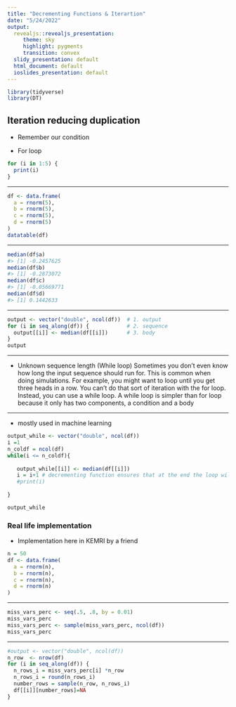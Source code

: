 ```yaml
---
title: "Decrementing Functions & Iterartion"
date: "5/24/2022"
output:
  revealjs::revealjs_presentation:
     theme: sky
     highlight: pygments
     transition: convex
  slidy_presentation: default
  html_document: default
  ioslides_presentation: default
---
```




```r
library(tidyverse)
library(DT)
```

## Iteration reducing duplication

- Remember our condition 

- For loop

```r

for (i in 1:5) {
  print(i)
}
```

-----


```r
df <- data.frame(
  a = rnorm(5),
  b = rnorm(5),
  c = rnorm(5),
  d = rnorm(5)
)
datatable(df)
```

-----

```r
median(df$a)
#> [1] -0.2457625
median(df$b)
#> [1] -0.2873072
median(df$c)
#> [1] -0.05669771
median(df$d)
#> [1] 0.1442633
```

-----

```r
output <- vector("double", ncol(df))  # 1. output
for (i in seq_along(df)) {            # 2. sequence
  output[[i]] <- median(df[[i]])      # 3. body
}
output
```
------


- Unknown sequence length (While loop)
Sometimes you don’t even know how long the input sequence should run for. This is common when doing simulations. For example, you might want to loop until you get three heads in a row. You can’t do that sort of iteration with the for loop. Instead, you can use a while loop. A while loop is simpler than for loop because it only has two components, a condition and a body

-----

- mostly used in machine learning

```r
output_while <- vector("double", ncol(df)) 
i =1
n_coldf = ncol(df)
while(i <= n_coldf){
  
   output_while[[i]] <- median(df[[i]])
   i = i+1 # decrementing function ensures that at the end the loop will terminate
   #print(i)
 
}

output_while
```


### Real life implementation 

- Implementation here in KEMRI by a friend

```r
n = 50
df <- data.frame(
  a = rnorm(n),
  b = rnorm(n),
  c = rnorm(n),
  d = rnorm(n)
)

```

-----

```r
miss_vars_perc <- seq(.5, .8, by = 0.01)
miss_vars_perc
miss_vars_perc <- sample(miss_vars_perc, ncol(df))
miss_vars_perc
```

----

```r
#output <- vector("double", ncol(df)) 
n_row  <- nrow(df)
for (i in seq_along(df)) { 
  n_rows_i = miss_vars_perc[i] *n_row
  n_rows_i = round(n_rows_i)
  number_rows = sample(n_row, n_rows_i)
  df[[i]][number_rows]=NA
}
```

